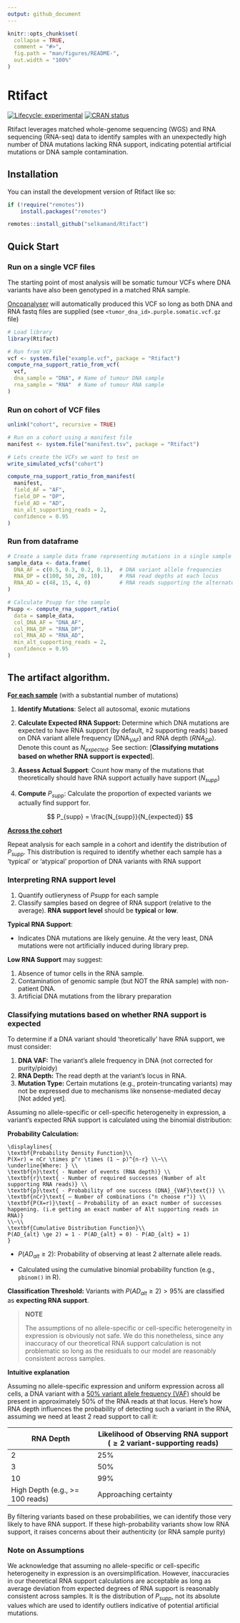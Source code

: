 ```yaml
---
output: github_document
---
```


<!-- README.md is generated from README.Rmd. Please edit that file -->

```r
knitr::opts_chunk$set(
  collapse = TRUE,
  comment = "#>",
  fig.path = "man/figures/README-",
  out.width = "100%"
)
```

# Rtifact

<!-- badges: start -->

[![Lifecycle: experimental](https://img.shields.io/badge/lifecycle-experimental-orange.svg)](https://lifecycle.r-lib.org/articles/stages.html#experimental) [![CRAN status](https://www.r-pkg.org/badges/version/Rtifact)](https://CRAN.R-project.org/package=Rtifact)

<!-- badges: end -->

Rtifact leverages matched whole-genome sequencing (WGS) and RNA sequencing (RNA-seq) data to identify samples with an unexpectedly high number of DNA mutations lacking RNA support, indicating potential artificial mutations or DNA sample contamination.

## Installation

You can install the development version of Rtifact like so:

``` r
if (!require("remotes"))
    install.packages("remotes")

remotes::install_github("selkamand/Rtifact")
```

## Quick Start

### Run on a single VCF files

The starting point of most analysis will be somatic tumour VCFs where DNA variants have also been genotyped in a matched RNA sample.

[Oncoanalyser](https://nf-co.re/oncoanalyser/) will automatically produced this VCF so long as both DNA and RNA fastq files are supplied (see `<tumor_dna_id>.purple.somatic.vcf.gz` file)

```r
# Load library
library(Rtifact)

# Run from VCF
vcf <- system.file("example.vcf", package = "Rtifact")
compute_rna_support_ratio_from_vcf(
  vcf, 
  dna_sample = "DNA", # Name of tumour DNA sample 
  rna_sample = "RNA"  # Name of tumour RNA sample
)
```


### Run on cohort of VCF files

```r
unlink("cohort", recursive = TRUE)
```

```r
# Run on a cohort using a manifest file
manifest <- system.file("manifest.tsv", package = "Rtifact")

# Lets create the VCFs we want to test on
write_simulated_vcfs("cohort")

compute_rna_support_ratio_from_manifest(
  manifest, 
  field_AF = "AF",
  field_DP = "DP",
  field_AD = "AD",
  min_alt_supporting_reads = 2,
  confidence = 0.95
)
```

### Run from dataframe

```r
# Create a sample data frame representing mutations in a single sample
sample_data <- data.frame(
  DNA_AF = c(0.5, 0.3, 0.2, 0.1),  # DNA variant allele frequencies
  RNA_DP = c(100, 50, 20, 10),     # RNA read depths at each locus
  RNA_AD = c(48, 15, 4, 0)         # RNA reads supporting the alternate allele
)

# Calculate Psupp for the sample
Psupp <- compute_rna_support_ratio(
  data = sample_data,
  col_DNA_AF = "DNA_AF",
  col_RNA_DP = "RNA_DP",
  col_RNA_AD = "RNA_AD",
  min_alt_supporting_reads = 2,
  confidence = 0.95
)
```


## The artifact algorithm.

**F[or each sample]{.underline}** (with a substantial number of mutations)

1.  **Identify Mutations**: Select all autosomal, exonic mutations

2.  **Calculate Expected RNA Support:** Determine which DNA mutations are expected to have RNA support (by default, ≥2 supporting reads) based on DNA variant allele frequency ($\text{DNA}_{VAF}$) and RNA depth ($RNA_{DP}$). Denote this count as $N_{expected}$. See section: [**Classifying mutations based on whether RNA support is expected**].

3.  **Assess Actual Support**: Count how many of the mutations that theoretically should have RNA support actually have support ($N_{supp}$)

4.  **Compute** $P_{supp}$: Calculate the proportion of expected variants we actually find support for.

$$
P_{supp} = \frac{N_{supp}}{N_{expected}}
$$

[**Across the cohort**]{.underline}

Repeat analysis for each sample in a cohort and identify the distribution of $P_{supp}$. This distribution is required to identify whether each sample has a 'typical' or 'atypical' proportion of DNA variants with RNA support

### Interpreting RNA support level

1.  Quantify outlieryness of $P{supp}$ for each sample
2.  Classify samples based on degree of RNA support (relative to the average). **RNA support level** should be **typical** or **low**.

**Typical RNA Support**:

-   Indicates DNA mutations are likely genuine. At the very least, DNA mutations were not artificially induced during library prep.

**Low RNA Support** may suggest:

1.  Absence of tumor cells in the RNA sample.
2.  Contamination of genomic sample (but NOT the RNA sample) with non-patient DNA.
3.  Artificial DNA mutations from the library preparation

### Classifying mutations based on whether RNA support is expected

To determine if a DNA variant should 'theoretically' have RNA support, we must consider:

1.  **DNA VAF:** The variant's allele frequency in DNA (not corrected for purity/ploidy)
2.  **RNA Depth:** The read depth at the variant's locus in RNA.
3.  **Mutation Type:** Certain mutations (e.g., protein-truncating variants) may not be expressed due to mechanisms like nonsense-mediated decay [Not added yet].

Assuming no allele-specific or cell-specific heterogeneity in expression, a variant's expected RNA support is calculated using the binomial distribution:

**Probability Calculation:**

``` math
\displaylines{
\textbf{Probability Density Function}\\
P(X=r) = nCr \times p^r \times (1 − p)^{n-r} \\~\\
\underline{Where: } \\
\textbf{n}\text{ - Number of events (RNA depth)} \\
\textbf{r}\text{ - Number of required successes (Number of alt supporting RNA reads)} \\
\textbf{p}\text{ - Probability of one success (DNA}_{VAF}\text{)} \\
\textbf{nCr}\text{ – Number of combinations ("n choose r")} \\
\textbf{P(X=r)}\text{ – Probability of an exact number of successes happening. (i.e getting an exact number of Alt supporting reads in RNA)}
\\~\\
\textbf{Cumulative Distribution Function}\\
P(AD_{alt} \ge 2) = 1 - P(AD_{alt} = 0) - P(AD_{alt} = 1)
}
```

-   $P(AD_{alt} \ge 2)$: Probability of observing at least 2 alternate allele reads.

-   Calculated using the cumulative binomial probability function (e.g., `pbinom()` in R).

**Classification Threshold:** Variants with $P(AD_{alt} \ge 2) > 95 \%$ are classified as **expecting RNA support**.

> **NOTE**
>
> The assumptions of no allele-specific or cell-specific heterogeneity in expression is obviously not safe. We do this nonetheless, since any inaccuracy of our theoretical RNA support calculation is not problematic so long as the residuals to our model are reasonably consistent across samples.

**Intuitive explanation**

Assuming no allele-specific expression and uniform expression across all cells, a DNA variant with a [50% variant allele frequency (VAF)]{.underline} should be present in approximately 50% of the RNA reads at that locus. Here's how RNA depth influences the probability of detecting such a variant in the RNA, assuming we need at least 2 read support to call it:

| RNA Depth | Likelihood of Observing RNA support ($\ge 2$ **variant**-supportin**g reads)** |
|----------------------------|--------------------------------------------|
| 2 | 25% |
| 3 | 50% |
| 10 | 99% |
| High Depth (e.g., \>= 100 reads) | Approaching certainty |

By filtering variants based on these probabilities, we can identify those very likely to have RNA support. If these high-probability variants show low RNA support, it raises concerns about their authenticity (or RNA sample purity)

### Note on Assumptions

We acknowledge that assuming no allele-specific or cell-specific heterogeneity in expression is an oversimplification. However, inaccuracies in our theoretical RNA support calculations are acceptable as long as average deviation from expected degrees of RNA support is reasonably consistent across samples. It is the distribution of $P_{supp}$, not its absolute values which are used to identify outliers indicative of potential artificial mutations.
